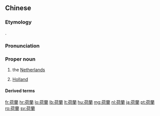 {{also|荷兰}}
==Chinese==
{{zh-forms|s=荷兰}}
{{wikipedia|lang=zh}}
{{wikipedia|lang=yue}}
{{wikipedia|lang=zh|荷蘭 (地區)}}

===Etymology===
{{bor|zh|en|Holland}}.

===Pronunciation===
{{zh-pron
|m=Hélán
|c=ho4 laan4-1
|h=pfs=Hò-làn/s:Hò-nàn
|mn=qz,tw:Hô-lân/xm,zz:Hô-lan
|cat=pn
}}

===Proper noun===
{{zh-proper noun}}

# the [[Netherlands]]
#: {{zh-x|^荷蘭 ^東.^印度 ^公司|'''Dutch''' East India Company}}
# [[Holland]]

====Derived terms====
{{zh-der|荷蘭豆|荷蘭門|荷蘭王國|荷蘭文|荷蘭語|白荷蘭翹搖|荷蘭乳牛|荷蘭水|荷蘭豬}}

{{zh-cat|Netherlands|Countries of Europe|Exonyms}}

[[fr:荷蘭]]
[[hr:荷蘭]]
[[lo:荷蘭]]
[[lb:荷蘭]]
[[lt:荷蘭]]
[[hu:荷蘭]]
[[mg:荷蘭]]
[[nl:荷蘭]]
[[ja:荷蘭]]
[[pt:荷蘭]]
[[ro:荷蘭]]
[[sv:荷蘭]]